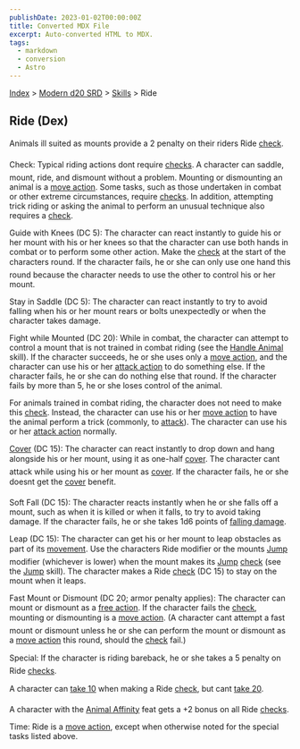 ```yaml
---
publishDate: 2023-01-02T00:00:00Z
title: Converted MDX File
excerpt: Auto-converted HTML to MDX.
tags:
  - markdown
  - conversion
  - Astro
---
```






[Index](-index) > [Modern d20 SRD](modern-d20-srd-index) > [Skills](modern-d20-srd-skills-index) > Ride




## Ride (Dex)


Animals ill suited as mounts provide a 2 penalty on their riders Ride [check](modern-d20-srd-skills-skill-basics-php#skill-check-index).



Check: Typical riding actions dont require [checks](modern-d20-srd-skills-skill-basics-php#skill-check-index). A character can saddle, mount, ride, and dismount without a problem. Mounting or dismounting an animal is a [move
action](modern-d20-srd-combat-move-actions). Some tasks, such as those undertaken in combat or other extreme circumstances, require [checks](modern-d20-srd-skills-skill-basics-php#skill-check-index). In addition, attempting trick riding or asking the animal to perform an unusual technique also requires a [check](modern-d20-srd-skills-skill-basics-php#skill-check-index).



Guide with Knees (DC 5): The character can react instantly to guide his or her mount with his or her knees so that the character can use both hands in combat or to perform some other action. Make the [check](modern-d20-srd-skills-skill-basics-php#skill-check-index) at the start of the characters round. If the character fails, he or she can only use one hand this round because the character needs to use the other to control his or her mount.



Stay in Saddle (DC 5): The character can react instantly to try to avoid falling when his or her mount rears or bolts unexpectedly or when the character takes damage.



Fight while Mounted (DC 20): While in combat, the character can attempt to control a mount that is not trained in combat riding (see the [Handle
Animal](modern-d20-srd-skills-handle-animal) skill). If the character succeeds, he or she uses only a [move
action](modern-d20-srd-combat-move-actions), and the character can use his or her [attack
action](modern-d20-srd-combat-attack-actions) to do something else. If the character fails, he or she can do nothing else that round. If the character fails by more than 5, he or she loses control of the animal.



For animals trained in combat riding, the character does not need to make this [check](modern-d20-srd-skills-skill-basics-php#skill-check-index). Instead, the character can use his or her [move
action](modern-d20-srd-combat-move-actions) to have the animal perform a trick (commonly, to [attack](modern-d20-srd-combat-attack-roll)). The character can use his or her [attack
action](modern-d20-srd-combat-attack-actions) normally.



[Cover](modern-d20-srd-combat-cover) (DC 15): The character can react instantly to drop down and hang alongside his or her mount, using it as one-half [cover](modern-d20-srd-combat-cover). The character cant attack while using his or her mount as [cover](modern-d20-srd-combat-cover). If the character fails, he or she doesnt get the [cover](modern-d20-srd-combat-cover) benefit.



Soft Fall (DC 15): The character reacts instantly when he or she falls off a mount, such as when it is killed or when it falls, to try to avoid taking damage. If the character fails, he or she takes 1d6 points of [falling
damage](modern-d20-srd-environment-hazards-falling).


Leap (DC 15): The character can get his or her mount to leap obstacles as part of its [movement](modern-d20-srd-combat-movement-and-position). Use the characters Ride modifier or the mounts [Jump](modern-d20-srd-skills-jump) modifier (whichever is lower) when the mount makes its [Jump](modern-d20-srd-skills-jump) [check](modern-d20-srd-skills-skill-basics-php#skill-check-index) (see the [Jump](modern-d20-srd-skills-jump) skill). The character makes a Ride [check](modern-d20-srd-skills-skill-basics-php#skill-check-index) (DC 15) to stay on the mount when it leaps.



Fast Mount or Dismount (DC 20; armor penalty applies): The character can mount or dismount as a [free
action](modern-d20-srd-combat-action-types). If the character fails the [check](modern-d20-srd-skills-skill-basics-php#skill-check-index), mounting or dismounting is a [move
action](modern-d20-srd-combat-move-actions). (A character cant attempt a fast mount or dismount unless he or she can perform the mount or dismount as a [move
action](modern-d20-srd-combat-move-actions) this round, should the [check](modern-d20-srd-skills-skill-basics-php#skill-check-index) fail.)


Special: If the character is riding bareback, he or she takes a 5 penalty on Ride [checks](modern-d20-srd-skills-skill-basics-php#skill-check-index).



A character can [take
10](modern-d20-srd-skills-skill-basics-php#take10-index) when making a Ride [check](modern-d20-srd-skills-skill-basics-php#skill-check-index), but cant [take
20](modern-d20-srd-skills-skill-basics-php#take20-index).



A character with the [Animal
Affinity](modern-d20-srd-feats-animal-affinity) feat gets a +2 bonus on all Ride [checks](modern-d20-srd-skills-skill-basics-php#skill-check-index).



Time: Ride is a [move action](modern-d20-srd-combat-move-actions), except when otherwise noted for the special tasks listed above.



